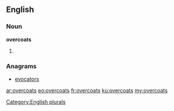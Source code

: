 ==English==

===Noun===
'''overcoats'''

# {{plural of|[[overcoat]]}}

===Anagrams===
* [[evocators#English|evocators]]

[[Category:English plurals]]

[[ar:overcoats]]
[[eo:overcoats]]
[[fr:overcoats]]
[[ku:overcoats]]
[[my:overcoats]]